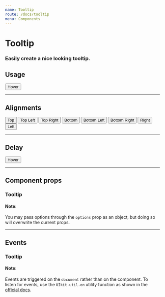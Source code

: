 ```yaml
---
name: Tooltip
route: /docs/tooltip
menu: Components
---
```



# Tooltip
### Easily create a nice looking tooltip.

## Usage
<Playground>
  <Tooltip title="Hello World">
    <Button>Hover</Button>
  </Tooltip>
</Playground>

---

## Alignments
<Playground>
  <Margin dynamic>
    <Tooltip title="Hello World">
      <Button>Top</Button>
    </Tooltip>
    <Tooltip title="Hello World" position="top-left">
      <Button>Top Left</Button>
    </Tooltip>
    <Tooltip title="Hello World" position="top-right">
      <Button>Top Right</Button>
    </Tooltip>
    <Tooltip title="Hello World" position="bottom">
      <Button>Bottom</Button>
    </Tooltip>
    <Tooltip title="Hello World" position="bottom-left">
      <Button>Bottom Left</Button>
    </Tooltip>
    <Tooltip title="Hello World" position="bottom-right">
      <Button>Bottom Right</Button>
    </Tooltip>
    <Tooltip title="Hello World" position="right">
      <Button>Right</Button>
    </Tooltip>
    <Tooltip title="Hello World" position="left">
      <Button>Left</Button>
    </Tooltip>
  </Margin>
</Playground>

---

## Delay
<Playground>
  <Tooltip title="Hello World" delay={500}>
    <Button>Hover</Button>
  </Tooltip>
</Playground>

---

## Component props
### Tooltip
<PropsTable of={Tooltip} />

#### Note:
You may pass options through the `options` prop as an object, but doing so will overwrite the current props.

---

## Events
### Tooltip

#### Note:
Events are triggered on the `document` rather than on the component. To listen for events, use the `UIkit.util.on` utility function as shown in the [official docs](https://getuikit.com/docs/tooltip#javascript).
